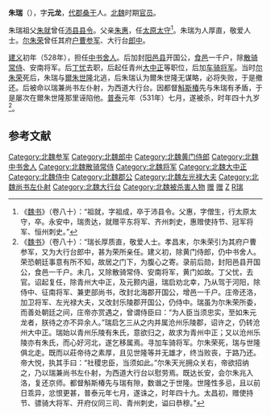 {{about|北魏末年權臣|其他同名人物|朱瑞}}
'''朱瑞'''（{{bd|482年||531年|catIdx=Z}}），字'''元龙'''，[[代郡|代郡]][[桑干县|桑干]]人。[[北魏|北魏]]时期[[官员|官员]]。

朱瑞祖父[[朱就|朱就]]曾任[[沛县|沛县]][[县令|县令]]。父亲[[朱惠|朱惠]]，任[[太原郡|太原]][[太守|太守]]<ref>《[[魏书|魏书]]》（卷八十）：“祖就，字祖成，卒于沛县令。父惠，字僧生，行太原太守，卒。永安中，瑞贵达，就赠平东将军、齐州刺史，惠赠使持节、冠军将军、恒州刺史。”</ref>。朱瑞为人厚直，敬爱人士。[[尔朱荣|尔朱荣]]曾任其府[[户曹参军|户曹参军]]、大行台[[郎中_(官职)|郎中]]。

[[建義_(北魏)|建义]]初年（528年），担任[[中书舍人|中书舍人]]。后加封[[阳邑县|阳邑县]]开国公，[[食邑|食邑]]一千户，除[[散骑常侍|散骑常侍]]、安南将军。后[[丁忧|丁忧]]去职，后起任青州[[大中正|大中正]]等职位，后加[[车骑将军|车骑将军]]。当时[[尔朱荣|尔朱荣]]死后，朱瑞与[[爾朱世隆|爾朱世隆]]北逃，后朱瑞认为爾朱世隆无谋略，必将失败，于是撤还。后被命以瑞兼尚书左仆射，为西道大行台。因都督[[斛斯椿|斛斯椿]]先与朱瑞有矛盾，于是屡次在爾朱世隆那里诬陷他。[[普泰|普泰]]元年（531年）七月，遂被杀，时年四十九岁<ref>《[[魏书|魏书]]》（卷八十）：“瑞长厚质直，敬爱人士。孝昌末，尔朱荣引为其府户曹参军，又为大行台郎中，甚为荣所亲任。建义初，除黄门侍郎，仍中书舍人。荣恐朝廷事意有所不知，故居之门下，为腹心之寄。录前后勋，封阳邑县开国公，食邑一千户。未几，又除散骑常侍、安南将军，黄门如故。丁父忧，去官。诏起复任，除青州大中正，及元颢内逼，瑞启劝北幸，乃从驾于河阳，除侍中、征南将军、兼吏部尚书，改封北海郡开国公，增邑一千户。庄帝还洛，加卫将军、左光禄大夫，又改封乐陵郡开国公，仍侍中。瑞虽为尔朱荣所委，而善处朝廷之间，庄帝亦赏遇之，曾谓侍臣曰：“为人臣当须忠实，至如朱元龙者，朕待之亦不异余人。”瑞启乞三从之内并属沧州乐陵郡，诏许之，仍转沧州大中正。瑞始以青州乐陵有朱氏，意欲归之，故求为青州中正；又以沧州乐陵亦有朱氏，而心好河北，遂乞移属焉。寻加车骑将军。尔朱荣死，瑞与世隆俱北走。既而以莊帝待之素厚，且见世隆等并无雄才，终当败丧，于路乃还。帝大悦，执其手曰：“社稷忠臣，当须如此。”尔朱天光拥众关右，帝欲招纳之，乃以瑞兼尚书左仆射，为西道大行台以慰劳焉。既达长安，会尔朱兆入洛，复还京师。都督斛斯椿先与瑞有隙，数谮之于世隆。世隆性多忌，且以前日乖异，忿恨更甚，普泰元年七月，遂诛之，时年四十九。太昌初，赠使持节、骠骑大将军、开府仪同三司、青州刺史，谥曰恭穆。”</ref>。

==参考文献==
<div class="references-small">
<references></references>
</div>

[[Category:北魏参军|Category:北魏参军]]
[[Category:北魏郎中|Category:北魏郎中]]
[[Category:北魏黄门侍郎|Category:北魏黄门侍郎]]
[[Category:北魏中书舍人|Category:北魏中书舍人]]
[[Category:北魏散骑常侍|Category:北魏散骑常侍]]
[[Category:北魏将军|Category:北魏将军]]
[[Category:北魏大中正|Category:北魏大中正]]
[[Category:北魏侍中|Category:北魏侍中]]
[[Category:北魏郡公|Category:北魏郡公]]
[[Category:北魏左光禄大夫|Category:北魏左光禄大夫]]
[[Category:北魏尚书左仆射|Category:北魏尚书左仆射]]
[[Category:北魏大行台|Category:北魏大行台]]
[[Category:北魏被杀害人物|Category:北魏被杀害人物]]
[[Category:北魏骠骑大将军|赠]]
[[Category:北魏刺史|赠]]
[[Category:谥恭穆|Z]]
[[Category:朱姓|R瑞]]